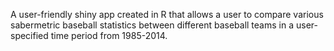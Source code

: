 A user-friendly shiny app created in R that allows a user to compare various sabermetric baseball statistics between different baseball teams in a user-specified time period from 1985-2014.
